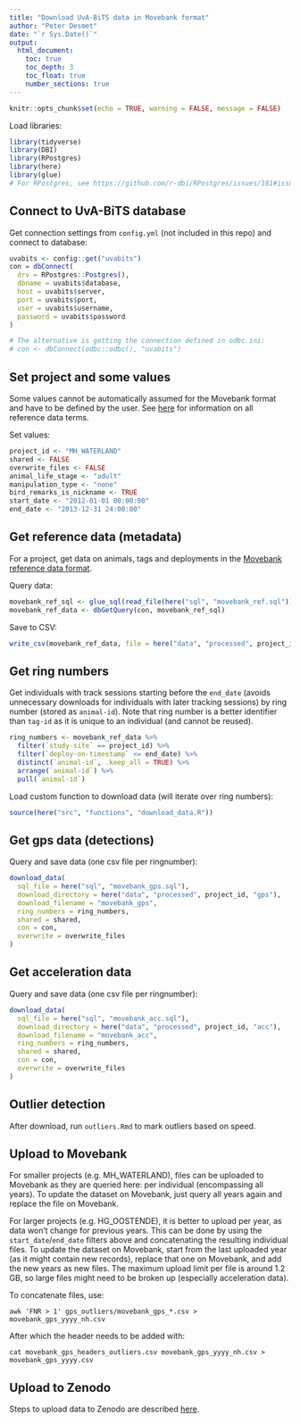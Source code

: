 ```yaml
---
title: "Download UvA-BiTS data in Movebank format"
author: "Peter Desmet"
date: "`r Sys.Date()`"
output:
  html_document:
    toc: true
    toc_depth: 3
    toc_float: true
    number_sections: true
---
```


```r
knitr::opts_chunk$set(echo = TRUE, warning = FALSE, message = FALSE)
```

Load libraries:

```r
library(tidyverse)
library(DBI)
library(RPostgres)
library(here)
library(glue)
# For RPostgres, see https://github.com/r-dbi/RPostgres/issues/181#issuecomment-438700465
```

## Connect to UvA-BiTS database

Get connection settings from `config.yml` (not included in this repo) and connect to database:

```r
uvabits <- config::get("uvabits")
con = dbConnect(
  drv = RPostgres::Postgres(),
  dbname = uvabits$database,
  host = uvabits$server,
  port = uvabits$port,
  user = uvabits$username,
  password = uvabits$password
)

# The alternative is getting the connection defined in odbc.ini:
# con <- dbConnect(odbc::odbc(), "uvabits")
```

## Set project and some values

Some values cannot be automatically assumed for the Movebank format and have to be defined by the user. See [here](https://www.movebank.org/node/2381#metadata) for information on all reference data terms.

Set values:

```r
project_id <- "MH_WATERLAND"
shared <- FALSE
overwrite_files <- FALSE
animal_life_stage <- "adult"
manipulation_type <- "none"
bird_remarks_is_nickname <- TRUE
start_date <- "2012-01-01 00:00:00"
end_date <- "2013-12-31 24:00:00"
```

## Get reference data (metadata)

For a project, get data on animals, tags and deployments in the [Movebank reference data format](https://www.movebank.org/node/27).

Query data:

```r
movebank_ref_sql <- glue_sql(read_file(here("sql", "movebank_ref.sql")), .con = con)
movebank_ref_data <- dbGetQuery(con, movebank_ref_sql)
```

Save to CSV:

```r
write_csv(movebank_ref_data, file = here("data", "processed", project_id, "movebank_ref_data.csv"), na = "")
```

## Get ring numbers

Get individuals with track sessions starting before the `end_date` (avoids unnecessary downloads for individuals with later tracking sessions) by ring number (stored as `animal-id`). Note that ring number is a better identifier than `tag-id` as it is unique to an individual (and cannot be reused).

```r
ring_numbers <- movebank_ref_data %>%
  filter(`study-site` == project_id) %>%
  filter(`deploy-on-timestamp` <= end_date) %>%
  distinct(`animal-id`, .keep_all = TRUE) %>%
  arrange(`animal-id`) %>%
  pull(`animal-id`)
```

Load custom function to download data (will iterate over ring numbers):

```r
source(here("src", "functions", "download_data.R"))
```

## Get gps data (detections)

Query and save data (one csv file per ringnumber):

```r
download_data(
  sql_file = here("sql", "movebank_gps.sql"),
  download_directory = here("data", "processed", project_id, "gps"),
  download_filename = "movebank_gps",
  ring_numbers = ring_numbers,
  shared = shared,
  con = con,
  overwrite = overwrite_files
)
```

## Get acceleration data

Query and save data (one csv file per ringnumber):

```r
download_data(
  sql_file = here("sql", "movebank_acc.sql"),
  download_directory = here("data", "processed", project_id, "acc"),
  download_filename = "movebank_acc",
  ring_numbers = ring_numbers,
  shared = shared,
  con = con,
  overwrite = overwrite_files
)
```

## Outlier detection

After download, run `outliers.Rmd` to mark outliers based on speed.

## Upload to Movebank

For smaller projects (e.g. MH_WATERLAND), files can be uploaded to Movebank as they are queried here: per individual (encompassing all years). To update the dataset on Movebank, just query all years again and replace the file on Movebank.

For larger projects (e.g. HG_OOSTENDE), it is better to upload per year, as data won't change for previous years. This can be done by using the `start_date`/`end_date` filters above and concatenating the resulting individual files. To update the dataset on Movebank, start from the last uploaded year (as it might contain new records), replace that one on Movebank, and add the new years as new files. The maximum upload limit per file is around 1.2 GB, so large files might need to be broken up (especially acceleration data).

To concatenate files, use:

```
awk 'FNR > 1' gps_outliers/movebank_gps_*.csv > movebank_gps_yyyy_nh.csv
```

After which the header needs to be added with:

```
cat movebank_gps_headers_outliers.csv movebank_gps_yyyy_nh.csv > movebank_gps_yyyy.csv
```

## Upload to Zenodo

Steps to upload data to Zenodo are described [here](https://github.com/inbo/bird-tracking/issues/131).
